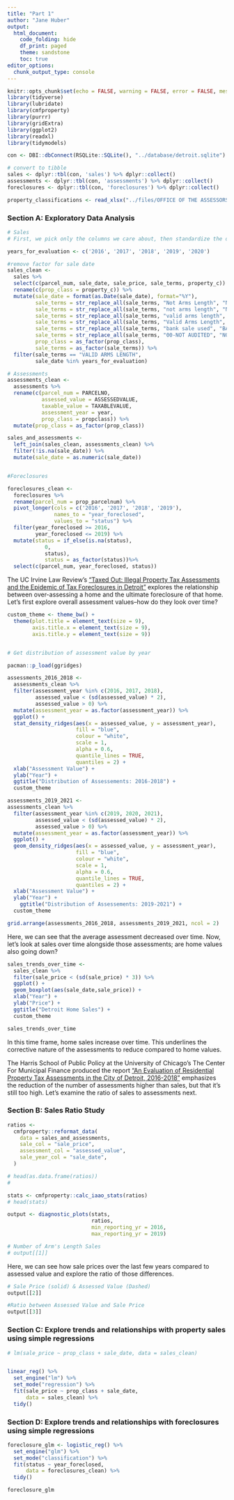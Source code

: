 ```yaml
---
title: "Part 1"
author: "Jane Huber"
output: 
  html_document:
    code_folding: hide
    df_print: paged
    theme: sandstone
    toc: true
editor_options: 
  chunk_output_type: console
---
```


```r
knitr::opts_chunk$set(echo = FALSE, warning = FALSE, error = FALSE, message = FALSE)
library(tidyverse)
library(lubridate)
library(cmfproperty)
library(purrr)
library(gridExtra)
library(ggplot2)
library(readxl)
library(tidymodels)

```

```r

con <- DBI::dbConnect(RSQLite::SQLite(), "../database/detroit.sqlite")

# convert to tibble
sales <- dplyr::tbl(con, 'sales') %>% dplyr::collect()
assessments <- dplyr::tbl(con, 'assessments') %>% dplyr::collect()
foreclosures <- dplyr::tbl(con, 'foreclosures') %>% dplyr::collect()

property_classifications <- read_xlsx("../files/OFFICE OF THE ASSESSORS_PROPERTY CLASSIFICATIONS -rev.xlsx")

```

### Section A: Exploratory Data Analysis

```r
# Sales
# First, we pick only the columns we care about, then standardize the different types of sales terms (in case we want them some day). Finally, we will filter to only include valid arms length sales, following the methodology of the Center of Municipal Finance at the University of Chicago's study "An Evaluation of Residential Property Tax Assessments in the City of Detroit, 2016-2018". Not only does this restrict our data analysis to be more specifically verified, but it will greatly reduce the size of data.

years_for_evaluation <- c('2016', '2017', '2018', '2019', '2020')

#remove factor for sale date
sales_clean <- 
  sales %>% 
  select(c(parcel_num, sale_date, sale_price, sale_terms, property_c)) %>% 
  rename(c(prop_class = property_c)) %>% 
  mutate(sale_date = format(as.Date(sale_date), format="%Y"),
         sale_terms = str_replace_all(sale_terms, "Not Arms Length", "NOT ARMS LENGTH"),
         sale_terms = str_replace_all(sale_terms, "not arms length", "NOT ARMS LENGTH"),
         sale_terms = str_replace_all(sale_terms, "valid arms length", "VALID ARMS LENGTH"),
         sale_terms = str_replace_all(sale_terms, "Valid Arms Length", "VALID ARMS LENGTH"),
         sale_terms = str_replace_all(sale_terms, "bank sale used", "BANK SALE USED"),
         sale_terms = str_replace_all(sale_terms, "00-NOT AUDITED", "NOT AUDITED"),
         prop_class = as_factor(prop_class), 
         sale_terms = as_factor(sale_terms)) %>% 
  filter(sale_terms == "VALID ARMS LENGTH",
         sale_date %in% years_for_evaluation)

# Assessments
assessments_clean <-
  assessments %>%
  rename(c(parcel_num = PARCELNO,
           assessed_value = ASSESSEDVALUE,
           taxable_value = TAXABLEVALUE,
           assessment_year = year,
           prop_class = propclass)) %>% 
  mutate(prop_class = as_factor(prop_class))

sales_and_assessments <- 
  left_join(sales_clean, assessments_clean) %>% 
  filter(!is.na(sale_date)) %>% 
  mutate(sale_date = as.numeric(sale_date))


#Foreclosures

foreclosures_clean <- 
  foreclosures %>% 
  rename(parcel_num = prop_parcelnum) %>% 
  pivot_longer(cols = c('2016', '2017', '2018', '2019'),
               names_to = "year_foreclosed",
               values_to = "status") %>% 
  filter(year_foreclosed >= 2016,
         year_foreclosed <= 2019) %>% 
  mutate(status = if_else(is.na(status), 
            0,
            status),
            status = as_factor(status))%>% 
  select(c(parcel_num, year_foreclosed, status))

```

The UC Irvine Law Review's ["Taxed Out: Illegal Property Tax Assessments and the Epidemic of Tax Foreclosures in Detroit"](https://scholarship.law.uci.edu/ucilr/vol9/iss4/3/) explores the relationship between over-assessing a home and the ultimate foreclosure of that home. Let's first explore overall assessment values--how do they look over time?

```r

custom_theme <- theme_bw() +
  theme(plot.title = element_text(size = 9),
        axis.title.x = element_text(size = 9), 
        axis.title.y = element_text(size = 9))


# Get distribution of assessment value by year

pacman::p_load(ggridges)

assessments_2016_2018 <-
  assessments_clean %>%
  filter(assessment_year %in% c(2016, 2017, 2018),
         assessed_value < (sd(assessed_value) * 2),
         assessed_value > 0) %>%
  mutate(assessment_year = as.factor(assessment_year)) %>%
  ggplot() +
  stat_density_ridges(aes(x = assessed_value, y = assessment_year),
                      fill = "blue",
                      colour = "white",
                      scale = 1,
                      alpha = 0.6,
                      quantile_lines = TRUE,
                      quantiles = 2) +
  xlab("Assessment Value") +
  ylab("Year") +
  ggtitle("Distribution of Assessements: 2016-2018") +
  custom_theme

assessments_2019_2021 <- 
assessments_clean %>% 
  filter(assessment_year %in% c(2019, 2020, 2021),
         assessed_value < (sd(assessed_value) * 2),
         assessed_value > 0) %>% 
  mutate(assessment_year = as.factor(assessment_year)) %>% 
  ggplot() +
  geom_density_ridges(aes(x = assessed_value, y = assessment_year),
                      fill = "blue", 
                      colour = "white", 
                      scale = 1, 
                      alpha = 0.6,
                      quantile_lines = TRUE, 
                      quantiles = 2) +
  xlab("Assessment Value") + 
  ylab("Year") + 
    ggtitle("Distribution of Assessements: 2019-2021") +
  custom_theme

grid.arrange(assessments_2016_2018, assessments_2019_2021, ncol = 2)

```

Here, we can see that the average assessment decreased over time. Now, let's look at sales over time alongside those assessments; are home values also going down?

```r

sales_trends_over_time <- 
  sales_clean %>% 
  filter(sale_price < (sd(sale_price) * 3)) %>% 
  ggplot() +
  geom_boxplot(aes(sale_date,sale_price)) +
  xlab("Year") + 
  ylab("Price") + 
  ggtitle("Detroit Home Sales") +
  custom_theme

sales_trends_over_time

```

In this time frame, home sales increase over time. This underlines the corrective nature of the assessments to reduce compared to home values.

The Harris School of Public Policy at the University of Chicago's The Center For Municipal Finance produced the report ["An Evaluation of Residential Property Tax Assessments in the City of Detroit, 2016-2018"](https://harris.uchicago.edu/files/evalrespropertytaxasdetroit20162018.pdf) emphasizes the reduction of the number of assessments higher than sales, but that it's still too high. Let's examine the ratio of sales to assessments next.


### Section B: Sales Ratio Study


```r

ratios <-
  cmfproperty::reformat_data(
    data = sales_and_assessments,
    sale_col = "sale_price",
    assessment_col = "assessed_value",
    sale_year_col = "sale_date",
  )

# head(as.data.frame(ratios))
#

stats <- cmfproperty::calc_iaao_stats(ratios)
# head(stats)

output <- diagnostic_plots(stats,
                           ratios,
                           min_reporting_yr = 2016,
                           max_reporting_yr = 2019)

# Number of Arm's Length Sales
# output[[1]]

```

Here, we can see how sale prices over the last few years compared to assessed value and explore the ratio of those differences.

```r
# Sale Price (solid) & Assessed Value (Dashed)
output[[2]]
```

```r
#Ratio between Assessed Value and Sale Price
output[[3]]
```


### Section C: Explore trends and relationships with property sales using simple regressions

```r

# lm(sale_price ~ prop_class + sale_date, data = sales_clean)


linear_reg() %>%
  set_engine("lm") %>%
  set_mode("regression") %>%
  fit(sale_price ~ prop_class + sale_date,
      data = sales_clean) %>%
  tidy()


```

### Section D: Explore trends and relationships with foreclosures using simple regressions

```r

foreclosure_glm <- logistic_reg() %>%
  set_engine("glm") %>%
  set_mode("classification") %>%
  fit(status ~ year_foreclosed,
      data = foreclosures_clean) %>%
  tidy()

foreclosure_glm

```